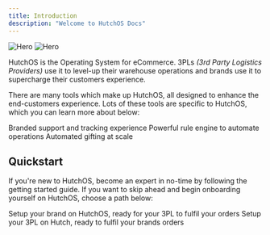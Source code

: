 ```yaml
---
title: Introduction
description: "Welcome to HutchOS Docs"
---
```


<img className="block dark:hidden" src="/images/hero.svg" alt="Hero" />
<img className="hidden dark:block" src="/images/hero.svg" alt="Hero" />

HutchOS is the Operating System for eCommerce. 3PLs _(3rd Party Logistics Providers)_ use it to level-up their warehouse operations and brands use it to supercharge their customers experience.

There are many tools which make up HutchOS, all designed to enhance the end-customers experience. Lots of these tools are specific to HutchOS, which you can learn more about below:

<CardGroup cols={3}>
  <Card title="Aftercare" icon="location-dot" href="/aftercare">
    Branded support and tracking experience
  </Card>
  <Card title="Workflows" icon="brain" href="/workflows">
    Powerful rule engine to automate operations
  </Card>
  <Card title="Gifting" icon="gift" href="/gifting">
    Automated gifting at scale
  </Card>
</CardGroup>

## Quickstart

If you're new to HutchOS, become an expert in no-time by following the getting started guide. If you want to skip ahead and begin onboarding yourself on HutchOS, choose a path below:

<CardGroup cols={2}>
  <Card title="I'm a Brand" icon="palette" href="/onboarding/brand">
    Setup your brand on HutchOS, ready for your 3PL to fulfil your orders
  </Card>
  <Card title="I'm a 3PL" icon="warehouse" href="/onboarding/3pl">
    Setup your 3PL on Hutch, ready to fulfil your brands orders
  </Card>
</CardGroup>
